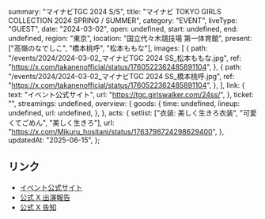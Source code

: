   summary: "マイナビTGC 2024 S/S",
  title: "マイナビ TOKYO GIRLS COLLECTION 2024 SPRING / SUMMER",
  category: "EVENT",
  liveType: "GUEST",
  date: "2024-03-02",
  open: undefined,
  start: undefined,
  end: undefined,
  region: "東京",
  location: "国立代々木競技場 第一体育館",
  present: ["高嶺のなでしこ", "橋本桃呼", "松本ももな"],
  images: [
    {
      path: "/events/2024/2024-03-02_マイナビTGC 2024 SS_松本ももな.jpg",
      ref: "https://x.com/takanenofficial/status/1760522362485891104",
    },
    {
      path: "/events/2024/2024-03-02_マイナビTGC 2024 SS_橋本桃呼.jpg",
      ref: "https://x.com/takanenofficial/status/1760522362485891104",
    },
  ],
  link: {
    text: "イベント公式サイト",
    url: "https://tgc.girlswalker.com/24ss/",
  },
  ticket: "",
  streamings: undefined,
  overview: {
    goods: {
      time: undefined,
      lineup: undefined,
      url: undefined,
    },
  },
  acts: {
    setlist: ["衣装: 美しく生きろ衣装", "可愛くてごめん", "美しく生きろ"],
    url: "https://x.com/Mikuru_hositani/status/1763798724298629400",
  },
  updatedAt: "2025-06-15",
};

## リンク

- [イベント公式サイト](https://tgc.girlswalker.com/24ss/)
- [公式 X 出演報告](https://x.com/takanenofficial/status/1763793066224406604)
- [公式 X 告知](https://x.com/takanenofficial/status/1760522362485891104)
